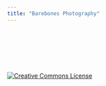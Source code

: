 ```yaml
---
title: "Barebones Photography"
---
```

<br>
<br>
<div class="random-photo">
<script src="randomPhoto.js"></script>
</div>

<br><br><br>
<div class="center">
<a rel="license" href="http://creativecommons.org/licenses/by-nc-nd/4.0/"><img alt="Creative Commons License" style="border-width:0" src="https://i.creativecommons.org/l/by-nc-nd/4.0/80x15.png" /></a>
</div>
